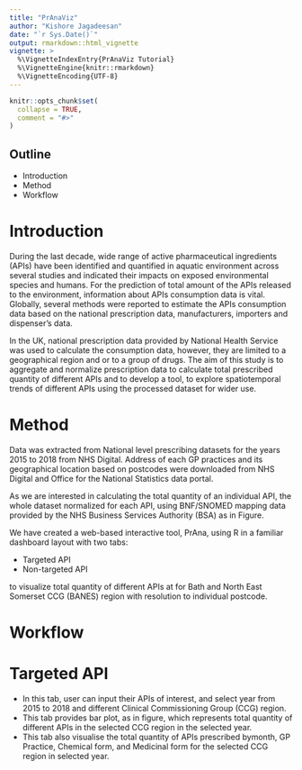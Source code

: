 ```yaml
---
title: "PrAnaViz"
author: "Kishore Jagadeesan"
date: "`r Sys.Date()`"
output: rmarkdown::html_vignette
vignette: >
  %\VignetteIndexEntry{PrAnaViz Tutorial}
  %\VignetteEngine{knitr::rmarkdown}
  %\VignetteEncoding{UTF-8}
---
```


```r
knitr::opts_chunk$set(
  collapse = TRUE,
  comment = "#>"
)
```

## Outline

- Introduction
- Method
- Workflow


# Introduction

During the last decade, wide range of active pharmaceutical ingredients (APIs) have been identified and quantified in aquatic environment across several studies and indicated their impacts on exposed environmental species and humans. For the prediction of total amount of the APIs released to the environment, information about APIs consumption data is vital. Globally, several methods were reported to estimate the APIs consumption data based on the national prescription data, manufacturers, importers and dispenser’s data.

In the UK, national prescription data provided by National Health Service was used to calculate the consumption data, however, they are limited to a geographical region and or to a group of drugs. 
The aim of this study is to aggregate and normalize prescription data to calculate total prescribed quantity of different APIs and to develop a tool, to explore spatiotemporal trends of different APIs using the processed dataset for wider use.

# Method

Data was extracted from National level prescribing datasets for the years 2015 to 2018 from NHS Digital. Address of each GP practices and its geographical location based on postcodes were downloaded from NHS Digital and Office for the National Statistics data portal.

As we are interested in calculating the total quantity of an individual API, the whole dataset normalized for each API, using BNF/SNOMED mapping data provided by the NHS Business Services Authority (BSA) as in Figure.

We have created a web-based interactive tool, PrAna, using R in a 
familiar dashboard layout with two tabs: 

- Targeted API 
- Non-targeted API 

to visualize total quantity of different APIs at for Bath and North East Somerset CCG  (BANES) region with resolution to individual postcode. 

# Workflow

# Targeted API

- In this tab, user can input their APIs of interest, and select year  from 2015 to 2018 and different Clinical Commissioning Group (CCG) region.
- This tab provides bar plot, as in figure, which represents total quantity  of different APIs in the selected CCG region in the selected year.
- This tab also visualise the total quantity of APIs prescribed bymonth, GP Practice, Chemical form, and  Medicinal form for the selected CCG region in selected year.

